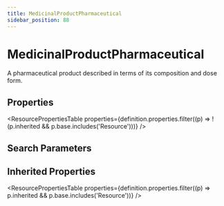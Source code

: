 ```yaml
---
title: MedicinalProductPharmaceutical
sidebar_position: 88
---
```



# MedicinalProductPharmaceutical

A pharmaceutical product described in terms of its composition and dose form.

## Properties

<ResourcePropertiesTable properties={definition.properties.filter((p) => !(p.inherited && p.base.includes('Resource')))} />

## Search Parameters

<SearchParamsTable searchParams={definition.searchParameters} />

## Inherited Properties

<ResourcePropertiesTable properties={definition.properties.filter((p) => p.inherited && p.base.includes('Resource'))} />


